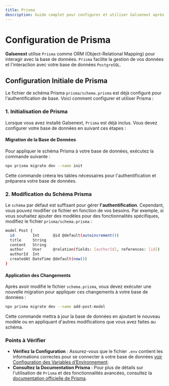 ```yaml
---
title: Prisma
description: Guide complet pour configurer et utiliser Galsenext après l'installation.
---
```


# Configuration de Prisma

**Galsenext** utilise `Prisma` comme ORM (Object-Relational Mapping) pour interagir avec la base de données. `Prisma` facilite la gestion de vos données et l'interaction avec votre base de données `PostgreSQL`.

## Configuration Initiale de Prisma

Le fichier de schéma Prisma `prisma/schema.prisma` est déjà configuré pour l'authentification de base. Voici comment configurer et utiliser Prisma :

### 1. Initialisation de Prisma

Lorsque vous avez installé Galsenext, `Prisma` est déjà inclus. Vous devez configurer votre base de données en suivant ces étapes :

#### Migration de la Base de Données

Pour appliquer le schéma Prisma à votre base de données, exécutez la commande suivante :

```bash
npx prisma migrate dev --name init
```

Cette commande créera les tables nécessaires pour l'authentification et préparera votre base de données.

### 2. Modification du Schéma Prisma

Le `schéma` par défaut est suffisant pour gérer **l'authentification**.
Cependant, vous pouvez modifier ce fichier en fonction de vos besoins.
Par exemple, si vous souhaitez ajouter des modèles pour des fonctionnalités
spécifiques, modifiez le fichier `prisma/schema.prisma` :

```bash
model Post {
  id        Int      @id @default(autoincrement())
  title     String
  content   String
  author    User     @relation(fields: [authorId], references: [id])
  authorId  Int
  createdAt DateTime @default(now())
}
```

#### Application des Changements

Après avoir modifié le fichier `schema.prisma`, vous devez exécuter une
nouvelle migration pour appliquer ces changements à votre base de données :

```bash
npx prisma migrate dev --name add-post-model
```

Cette commande mettra à jour la base de données en ajoutant le nouveau modèle ou en appliquant d'autres modifications que vous avez faites au schéma.

### Points à Vérifier

- **Vérifiez la Configuration** : Assurez-vous que le fichier `.env`
  contient les informations correctes pour se connecter à votre base de
  données [voir Configuration des Variables d’Environnement](https://galsenext-docs.vercel.app/docs/guide/configuration#configuration-du-fichier-env).
- **Consultez la Documentation Prisma** : Pour plus de détails sur l'utilisation de `Prisma` et des fonctionnalités avancées, consultez la [documentation officielle de Prisma](https://www.prisma.io/docs).
